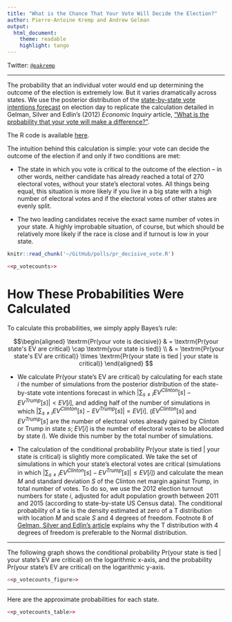 ---
title: "What is the Chance That Your Vote Will Decide the Election?"
author: Pierre-Antoine Kremp and Andrew Gelman
output: 
  html_document:
    theme: readable
    highlight: tango
---

Twitter: [`@pakremp`](http://twitter.com/pakremp)

---

The probability that an individual voter would end up determining the outcome of the election is extremely low. But it varies dramatically across states. We use the posterior distribution of the [state-by-state vote intentions forecast](http://pkremp.github.io/report.html) on election day to replicate the calculation detailed in Gelman, Silver and Edlin's (2012) _Economic Inquiry_ article, ["What is the probability that your vote will make a difference?"](http://www.stat.columbia.edu/~gelman/research/published/probdecisive2.pdf). 

The R code is available [here](https://github.com/pkremp/polls/blob/master/pr_decisive_vote.R).

The intuition behind this calculation is simple: your vote can decide the outcome of the election if and only if two conditions are met:

* The state in which you vote is critical to the outcome of the election -- in other words, neither candidate has already reached a total of 270 electoral votes, without your state's electoral votes. All things being equal, this situation is more likely if you live in a big state with a high number of electoral votes and if the electoral votes of other states are evenly split.

* The two leading candidates receive the exact same number of votes in your state. A highly improbable situation, of course, but which should be relatively more likely if the race is close and if turnout is low in your state.


```{r echo=FALSE, message=FALSE}
knitr::read_chunk('~/GitHub/polls/pr_decisive_vote.R')
```

```{r echo=FALSE, message=FALSE, fig.align='center'}
<<p_votecounts>>
```

# How These Probabilities Were Calculated

To calculate this probabilities, we simply apply Bayes's rule:

$$\begin{aligned}
\textrm{Pr(your vote is decisive)} & =  \textrm{Pr(your state's EV are critical} \cap \textrm{your state is tied)} \\
                            & =  \textrm{Pr(your state's EV are critical)} \times \textrm{Pr(your state is tied | your state is critical)}
\end{aligned}                             $$


* We calculate $\textrm{Pr(your state's EV are critical)}$ by calculating for each state $i$ the number of simulations from the posterior distribution of the state-by-state vote intentions forecast in which $| \sum_{s \neq i} EV^{Clinton}[s] - EV^{Trump}[s]| < EV[i]$, and adding half of the number of simulations in which $| \sum_{s \neq i} EV^{Clinton}[s] - EV^{Trump}[s]| = EV[i]$. ($EV^{Clinton}[s]$ and $EV^{Trump}[s]$ are the number of electoral votes already gained by Clinton or Trump in state $s$; $EV[i]$ is the number of electoral votes to be allocated by state $i$). We divide this number by the total number of simulations.

* The calculation of the conditional probability $\textrm{Pr(your state is tied | your state is critical)}$ is slightly more complicated. We take the set of simulations in which your state's electoral votes are critical (simulations in which $| \sum_{s \neq i}  EV^{Clinton}[s] - EV^{Trump}[s] | \leq EV[i]$) and calculate the mean $M$ and standard deviation $S$ of the Clinton net margin against Trump, in total number of votes. To do so, we use the 2012 election turnout numbers  for state $i$, adjusted for adult population growth between 2011 and 2015 (according to state-by-state US Census data). The conditional probability of a tie is the density estimated at zero of a T distribution with location $M$ and scale $S$ and 4 degrees of freedom. Footnote 8 of [Gelman, Silver and Edlin's article](http://www.stat.columbia.edu/~gelman/research/published/probdecisive2.pdf) explains why the T distribution with 4 degrees of freedom is preferable to the Normal distribution.

---

The following graph shows the conditional probability $\textrm{Pr(your state is tied | your state's EV are critical)}$ on the logarithmic x-axis, and the probability $\textrm{Pr(your state's EV are critical)}$ on the logarithmic y-axis.


```{r echo=FALSE, message=FALSE, warning=FALSE, fig.width = 9, fig.height = 5, fig.align='center'}
<<p_votecounts_figure>>
```

---

Here are the approximate probabilities for each state. 

```{r echo=FALSE, message=FALSE}
<<p_votecounts_table>>
```

